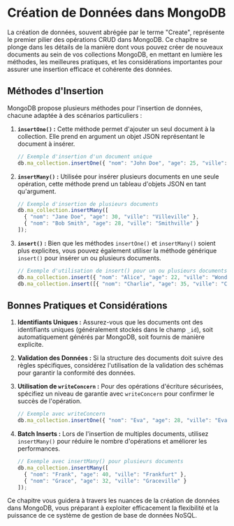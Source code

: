 
# Création de Données dans MongoDB

La création de données, souvent abrégée par le terme "Create", représente le premier pilier des opérations CRUD dans MongoDB. Ce chapitre se plonge dans les détails de la manière dont vous pouvez créer de nouveaux documents au sein de vos collections MongoDB, en mettant en lumière les méthodes, les meilleures pratiques, et les considérations importantes pour assurer une insertion efficace et cohérente des données.

## Méthodes d'Insertion

MongoDB propose plusieurs méthodes pour l'insertion de données, chacune adaptée à des scénarios particuliers :

1. **`insertOne()` :** Cette méthode permet d'ajouter un seul document à la collection. Elle prend en argument un objet JSON représentant le document à insérer.

    ```javascript
    // Exemple d'insertion d'un document unique
    db.ma_collection.insertOne({ "nom": "John Doe", "age": 25, "ville": "Villebourg" });
    ```

2. **`insertMany()` :** Utilisée pour insérer plusieurs documents en une seule opération, cette méthode prend un tableau d'objets JSON en tant qu'argument.

    ```javascript
    // Exemple d'insertion de plusieurs documents
    db.ma_collection.insertMany([
      { "nom": "Jane Doe", "age": 30, "ville": "Villeville" },
      { "nom": "Bob Smith", "age": 28, "ville": "Smithville" }
    ]);
    ```

3. **`insert()` :** Bien que les méthodes `insertOne()` et `insertMany()` soient plus explicites, vous pouvez également utiliser la méthode générique `insert()` pour insérer un ou plusieurs documents.

    ```javascript
    // Exemple d'utilisation de insert() pour un ou plusieurs documents
    db.ma_collection.insert({ "nom": "Alice", "age": 22, "ville": "Wonderland" });
    db.ma_collection.insert([{ "nom": "Charlie", "age": 35, "ville": "Charlottesville" }]);
    ```

## Bonnes Pratiques et Considérations

1. **Identifiants Uniques :** Assurez-vous que les documents ont des identifiants uniques (généralement stockés dans le champ `_id`), soit automatiquement générés par MongoDB, soit fournis de manière explicite.

2. **Validation des Données :** Si la structure des documents doit suivre des règles spécifiques, considérez l'utilisation de la validation des schémas pour garantir la conformité des données.

3. **Utilisation de `writeConcern` :** Pour des opérations d'écriture sécurisées, spécifiez un niveau de garantie avec `writeConcern` pour confirmer le succès de l'opération.

    ```javascript
    // Exemple avec writeConcern
    db.ma_collection.insertOne({ "nom": "Eva", "age": 28, "ville": "Evaville" }, { writeConcern: { w: "majority" } });
    ```

4. **Batch Inserts :** Lors de l'insertion de multiples documents, utilisez `insertMany()` pour réduire le nombre d'opérations et améliorer les performances.

    ```javascript
    // Exemple avec insertMany() pour plusieurs documents
    db.ma_collection.insertMany([
      { "nom": "Frank", "age": 40, "ville": "Frankfurt" },
      { "nom": "Grace", "age": 32, "ville": "Graceville" }
    ]);
    ```

Ce chapitre vous guidera à travers les nuances de la création de données dans MongoDB, vous préparant à exploiter efficacement la flexibilité et la puissance de ce système de gestion de base de données NoSQL.